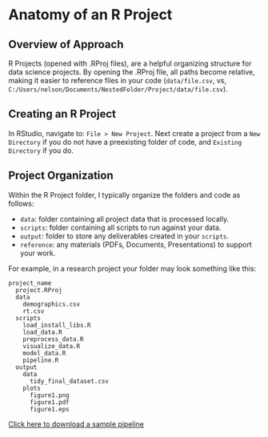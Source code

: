 # Anatomy of an R Project

## Overview of Approach
R Projects (opened with .RProj files), are a helpful organizing structure for data science projects. By opening the .RProj file, all paths become relative, making it easier to reference files in your code (`data/file.csv`, vs, `C:/Users/nelson/Documents/NestedFolder/Project/data/file.csv`).

## Creating an R Project

In RStudio, navigate to: `File > New Project`. Next create a project from a `New Directory` if you do not have a preexisting folder of code, and `Existing Directory` if you do.

## Project Organization

Within the R Project folder, I typically organize the folders and code as follows:

  - `data`: folder containing all project data that is processed locally.
  - `scripts`: folder containing all scripts to run against your data.
  - `output`: folder to store any deliverables created in your `scripts`.
  - `reference`: any materials (PDFs, Documents, Presentations) to support your work.
  
For example, in a research project your folder may look something like this:

```
project_name
  project.RProj
  data
    demographics.csv
    rt.csv
  scripts
    load_install_libs.R
    load_data.R
    preprocess_data.R
    visualize_data.R
    model_data.R
    pipeline.R
  output
    data
      tidy_final_dataset.csv
    plots
      figure1.png
      figure1.pdf
      figure1.eps
```

[Click here to download a sample pipeline](https://github.com/nelsonroque/contextlab_reproduciblescience_workshops)
